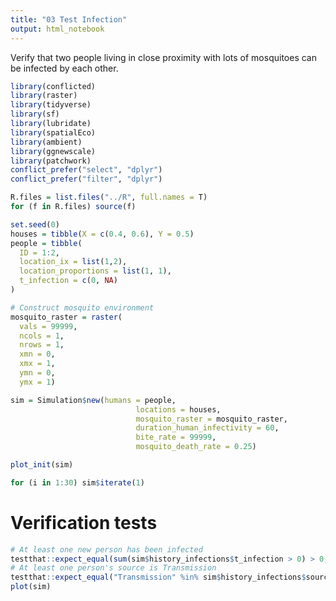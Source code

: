 ```yaml
---
title: "03 Test Infection"
output: html_notebook
---
```


Verify that two people living in close proximity with lots of mosquitoes can be infected by each other.

```r
library(conflicted)
library(raster)
library(tidyverse)
library(sf)
library(lubridate)
library(spatialEco)
library(ambient)
library(ggnewscale)
library(patchwork)
conflict_prefer("select", "dplyr")
conflict_prefer("filter", "dplyr")

R.files = list.files("../R", full.names = T)
for (f in R.files) source(f)
```

```r
set.seed(0)
houses = tibble(X = c(0.4, 0.6), Y = 0.5)
people = tibble(
  ID = 1:2,
  location_ix = list(1,2),
  location_proportions = list(1, 1),
  t_infection = c(0, NA)
)

# Construct mosquito environment
mosquito_raster = raster(
  vals = 99999,
  ncols = 1,
  nrows = 1,
  xmn = 0,
  xmx = 1,
  ymn = 0,
  ymx = 1)

sim = Simulation$new(humans = people,
                            locations = houses,
                            mosquito_raster = mosquito_raster,
                            duration_human_infectivity = 60,
                            bite_rate = 99999,
                            mosquito_death_rate = 0.25)

plot_init(sim)
```

```r
for (i in 1:30) sim$iterate(1)
```

# Verification tests

```r
# At least one new person has been infected
testthat::expect_equal(sum(sim$history_infections$t_infection > 0) > 0, TRUE)
# At least one person's source is Transmission
testthat::expect_equal("Transmission" %in% sim$history_infections$source, TRUE)
plot(sim)
```
